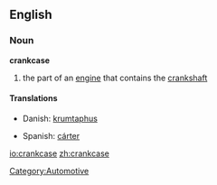 ==English==
===Noun===
'''crankcase'''
#the part of an [[engine]] that contains the [[crankshaft]]

====Translations====
{{top}}
*Danish: [[krumtaphus]]
{{mid}}
*Spanish: [[cárter]] <!--needs checking-->
{{bottom}}

[[Category:Automotive]]

[[io:crankcase]]
[[zh:crankcase]]
